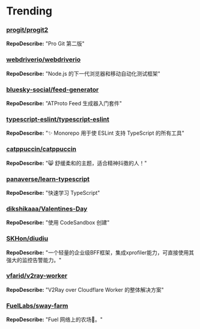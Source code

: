 
# Trending

### [progit/progit2](https://github.com/progit/progit2)
**RepoDescribe:** "Pro Git 第二版"
  

### [webdriverio/webdriverio](https://github.com/webdriverio/webdriverio)
**RepoDescribe:** "Node.js 的下一代浏览器和移动自动化测试框架"
  

### [bluesky-social/feed-generator](https://github.com/bluesky-social/feed-generator)
**RepoDescribe:** "ATProto Feed 生成器入门套件"
  

### [typescript-eslint/typescript-eslint](https://github.com/typescript-eslint/typescript-eslint)
**RepoDescribe:** "✨ Monorepo 用于使 ESLint 支持 TypeScript 的所有工具"
  

### [catppuccin/catppuccin](https://github.com/catppuccin/catppuccin)
**RepoDescribe:** "😸 舒缓柔和的主题，适合精神抖擞的人！"
  

### [panaverse/learn-typescript](https://github.com/panaverse/learn-typescript)
**RepoDescribe:** "快速学习 TypeScript"
  

### [dikshikaaa/Valentines-Day](https://github.com/dikshikaaa/Valentines-Day)
**RepoDescribe:** "使用 CodeSandbox 创建"
  

### [SKHon/diudiu](https://github.com/SKHon/diudiu)
**RepoDescribe:** "一个轻量的企业级BFF框架，集成xprofiler能力，可直接使用其强大的监控告警能力。"
  

### [vfarid/v2ray-worker](https://github.com/vfarid/v2ray-worker)
**RepoDescribe:** "V2Ray over Cloudflare Worker 的整体解决方案"
  

### [FuelLabs/sway-farm](https://github.com/FuelLabs/sway-farm)
**RepoDescribe:** "Fuel 网络上的农场🍅。"
  